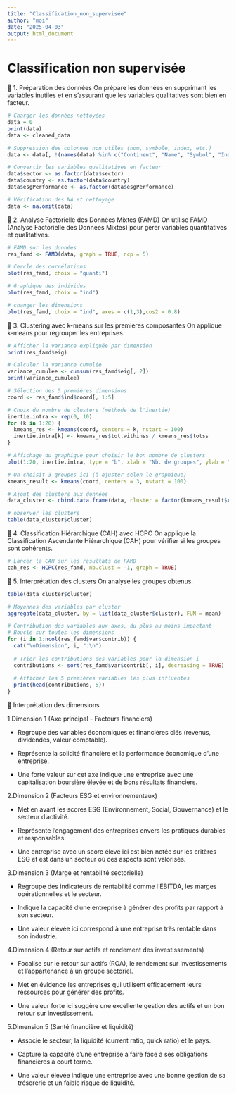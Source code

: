 ```yaml
---
title: "Classification_non_supervisée"
author: "moi"
date: "2025-04-03"
output: html_document
---
```


# Classification non supervisée

📌 1. Préparation des données On prépare les données en supprimant les variables inutiles et en s’assurant que les variables qualitatives sont bien en facteur.

```r
# Charger les données nettoyées
data = 0
print(data)
data <- cleaned_data

# Suppression des colonnes non utiles (nom, symbole, index, etc.)
data <- data[, !(names(data) %in% c("Continent", "Name", "Symbol", "Index"))]

# Convertir les variables qualitatives en facteur
data$sector <- as.factor(data$sector)
data$country <- as.factor(data$country)
data$esgPerformance <- as.factor(data$esgPerformance)

# Vérification des NA et nettoyage
data <- na.omit(data)
```

📌 2. Analyse Factorielle des Données Mixtes (FAMD) On utilise FAMD (Analyse Factorielle des Données Mixtes) pour gérer variables quantitatives et qualitatives.

```r
# FAMD sur les données
res_famd <- FAMD(data, graph = TRUE, ncp = 5)
```

```r
# Cercle des corrélations
plot(res_famd, choix = "quanti")

# Graphique des individus
plot(res_famd, choix = "ind")

# changer les dimensions
plot(res_famd, choix = "ind", axes = c(1,3),cos2 = 0.8)
```

📌 3. Clustering avec k-means sur les premières composantes On applique k-means pour regrouper les entreprises.

```r
# Afficher la variance expliquée par dimension
print(res_famd$eig)

# Calculer la variance cumulée
variance_cumulee <- cumsum(res_famd$eig[, 2])
print(variance_cumulee)

```

```r
# Sélection des 5 premières dimensions
coord <- res_famd$ind$coord[, 1:5]

# Choix du nombre de clusters (méthode de l'inertie)
inertie.intra <- rep(0, 10)
for (k in 1:20) {
  kmeans_res <- kmeans(coord, centers = k, nstart = 100)
  inertie.intra[k] <- kmeans_res$tot.withinss / kmeans_res$totss
}

# Affichage du graphique pour choisir le bon nombre de clusters
plot(1:20, inertie.intra, type = "b", xlab = "Nb. de groupes", ylab = "% inertie intra")

# On choisit 3 groupes ici (à ajuster selon le graphique)
kmeans_result <- kmeans(coord, centers = 3, nstart = 100)

# Ajout des clusters aux données
data_cluster <- cbind.data.frame(data, cluster = factor(kmeans_result$cluster))

# observer les clusters
table(data_cluster$cluster)


```

📌 4. Classification Hiérarchique (CAH) avec HCPC On applique la Classification Ascendante Hiérarchique (CAH) pour vérifier si les groupes sont cohérents.

```r
# Lancer la CAH sur les résultats de FAMD
cah_res <- HCPC(res_famd, nb.clust = -1, graph = TRUE)
```

📌 5. Interprétation des clusters On analyse les groupes obtenus.

```r
table(data_cluster$cluster)

# Moyennes des variables par cluster
aggregate(data_cluster, by = list(data_cluster$cluster), FUN = mean)


```

```r

# Contribution des variables aux axes, du plus au moins impactant
# Boucle sur toutes les dimensions
for (i in 1:ncol(res_famd$var$contrib)) {
  cat("\nDimension", i, ":\n")
  
  # Trier les contributions des variables pour la dimension i
  contributions <- sort(res_famd$var$contrib[, i], decreasing = TRUE)
  
  # Afficher les 5 premières variables les plus influentes
  print(head(contributions, 5))
}


```

🔹 Interprétation des dimensions 

1.Dimension 1 (Axe principal - Facteurs financiers)

- Regroupe des variables économiques et financières clés (revenus, dividendes, valeur comptable).

- Représente la solidité financière et la performance économique d’une entreprise.

- Une forte valeur sur cet axe indique une entreprise avec une capitalisation boursière élevée et de bons résultats financiers.

2.Dimension 2 (Facteurs ESG et environnementaux)

- Met en avant les scores ESG (Environnement, Social, Gouvernance) et le secteur d'activité.

- Représente l'engagement des entreprises envers les pratiques durables et responsables.

- Une entreprise avec un score élevé ici est bien notée sur les critères ESG et est dans un secteur où ces aspects sont valorisés.

3.Dimension 3 (Marge et rentabilité sectorielle)

- Regroupe des indicateurs de rentabilité comme l'EBITDA, les marges opérationnelles et le secteur.

- Indique la capacité d’une entreprise à générer des profits par rapport à son secteur.

- Une valeur élevée ici correspond à une entreprise très rentable dans son industrie.

4.Dimension 4 (Retour sur actifs et rendement des investissements)

- Focalise sur le retour sur actifs (ROA), le rendement sur investissements et l’appartenance à un groupe sectoriel.

- Met en évidence les entreprises qui utilisent efficacement leurs ressources pour générer des profits.

- Une valeur forte ici suggère une excellente gestion des actifs et un bon retour sur investissement.

5.Dimension 5 (Santé financière et liquidité)

- Associe le secteur, la liquidité (current ratio, quick ratio) et le pays.

- Capture la capacité d’une entreprise à faire face à ses obligations financières à court terme.

- Une valeur élevée indique une entreprise avec une bonne gestion de sa trésorerie et un faible risque de liquidité.